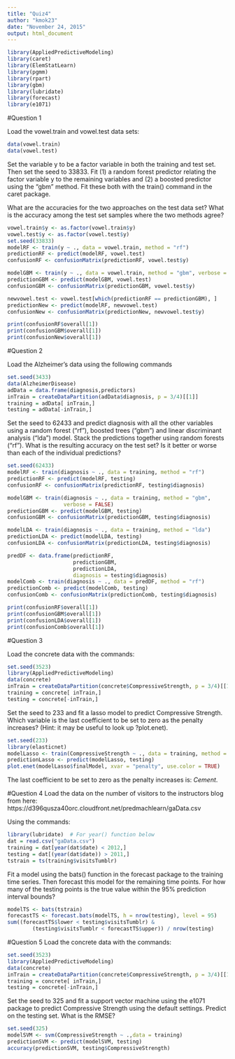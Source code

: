 ```yaml
---
title: "Quiz4"
author: "kmok23"
date: "November 24, 2015"
output: html_document
---
```


```r
library(AppliedPredictiveModeling)
library(caret)
library(ElemStatLearn)
library(pgmm)
library(rpart)
library(gbm) 
library(lubridate)
library(forecast)
library(e1071)
```

#Question 1

Load the vowel.train and vowel.test data sets:
```r
data(vowel.train)
data(vowel.test)
```
Set the variable y to be a factor variable in both the training and test set. 
Then set the seed to 33833. Fit (1) a random forest predictor relating the 
factor variable y to the remaining variables and (2) a boosted predictor using 
the "gbm" method. Fit these both with the train() command in the caret package. 

What are the accuracies for the two approaches on the test data set? What is the
accuracy among the test set samples where the two methods agree?

```r
vowel.train$y <- as.factor(vowel.train$y)
vowel.test$y <- as.factor(vowel.test$y)
set.seed(33833)
modelRF <- train(y ~ ., data = vowel.train, method = "rf")
predictionRF <- predict(modelRF, vowel.test)
confusionRF <- confusionMatrix(predictionRF, vowel.test$y)

modelGBM <- train(y ~ ., data = vowel.train, method = "gbm", verbose = FALSE)
predictionGBM <- predict(modelGBM, vowel.test)
confusionGBM <- confusionMatrix(predictionGBM, vowel.test$y)

newvowel.test <- vowel.test[which(predictionRF == predictionGBM), ]
predictionNew <- predict(modelRF, newvowel.test)
confusionNew <- confusionMatrix(predictionNew, newvowel.test$y)

print(confusionRF$overall[1])
print(confusionGBM$overall[1])
print(confusionNew$overall[1])
```

#Question 2

Load the Alzheimer's data using the following commands
```r
set.seed(3433)
data(AlzheimerDisease)
adData = data.frame(diagnosis,predictors)
inTrain = createDataPartition(adData$diagnosis, p = 3/4)[[1]]
training = adData[ inTrain,]
testing = adData[-inTrain,]
```
Set the seed to 62433 and predict diagnosis with all the other variables using a
random forest ("rf"), boosted trees ("gbm") and linear discriminant analysis 
("lda") model. Stack the predictions together using random forests ("rf"). What 
is the resulting accuracy on the test set? Is it better or worse than each of 
the individual predictions?

```r
set.seed(62433)
modelRF <- train(diagnosis ~ ., data = training, method = "rf")
predictionRF <- predict(modelRF, testing)
confusionRF <- confusionMatrix(predictionRF, testing$diagnosis)

modelGBM <- train(diagnosis ~ ., data = training, method = "gbm",
                  verbose = FALSE)
predictionGBM <- predict(modelGBM, testing)
confusionGBM <- confusionMatrix(predictionGBM, testing$diagnosis)

modelLDA <- train(diagnosis ~ ., data = training, method = "lda")
predictionLDA <- predict(modelLDA, testing)
confusionLDA <- confusionMatrix(predictionLDA, testing$diagnosis)

predDF <- data.frame(predictionRF, 
                     predictionGBM, 
                     predictionLDA, 
                     diagnosis = testing$diagnosis)
modelComb <- train(diagnosis ~ ., data = predDF, method = "rf")
predictionComb <- predict(modelComb, testing)
confusionComb <- confusionMatrix(predictionComb, testing$diagnosis)

print(confusionRF$overall[1])
print(confusionGBM$overall[1])
print(confusionLDA$overall[1])
print(confusionComb$overall[1])
```

#Question 3

Load the concrete data with the commands:
```r
set.seed(3523)
library(AppliedPredictiveModeling)
data(concrete)
inTrain = createDataPartition(concrete$CompressiveStrength, p = 3/4)[[1]]
training = concrete[ inTrain,]
testing = concrete[-inTrain,]
```
Set the seed to 233 and fit a lasso model to predict Compressive Strength. Which
variable is the last coefficient to be set to zero as the penalty increases?
(Hint: it may be useful to look up ?plot.enet).
```r
set.seed(233)
library(elasticnet)
modelLasso <- train(CompressiveStrength ~ ., data = training, method = "lasso")
predictionLasso <- predict(modelLasso, testing)
plot.enet(modelLasso$finalModel, xvar = "penalty", use.color = TRUE)
```
  
The last coefficient to be set to zero as the penalty increases is: *Cement*.

#Question 4
Load the data on the number of visitors to the instructors blog from here: 
https://d396qusza40orc.cloudfront.net/predmachlearn/gaData.csv

Using the commands:
```r
library(lubridate)  # For year() function below
dat = read.csv("gaData.csv")
training = dat[year(dat$date) < 2012,]
testing = dat[(year(dat$date)) > 2011,]
tstrain = ts(training$visitsTumblr)
```
Fit a model using the bats() function in the forecast package to the training 
time series. Then forecast this model for the remaining time points. For how 
many of the testing points is the true value within the 95% prediction interval
bounds?
```r
modelTS <- bats(tstrain)
forecastTS <- forecast.bats(modelTS, h = nrow(testing), level = 95)
sum((forecastTS$lower < testing$visitsTumblr) & 
        (testing$visitsTumblr < forecastTS$upper)) / nrow(testing)
```

#Question 5
Load the concrete data with the commands:
```r
set.seed(3523)
library(AppliedPredictiveModeling)
data(concrete)
inTrain = createDataPartition(concrete$CompressiveStrength, p = 3/4)[[1]]
training = concrete[ inTrain,]
testing = concrete[-inTrain,]
```
Set the seed to 325 and fit a support vector machine using the e1071 package to
predict Compressive Strength using the default settings. Predict on the testing
set. What is the RMSE?
```r
set.seed(325)
modelSVM <- svm(CompressiveStrength ~ .,data = training)
predictionSVM <- predict(modelSVM, testing)
accuracy(predictionSVM, testing$CompressiveStrength)
```